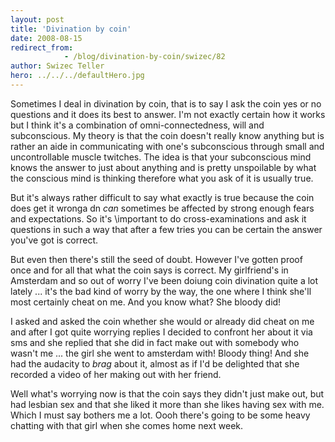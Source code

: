 ```yaml
---
layout: post
title: 'Divination by coin'
date: 2008-08-15
redirect_from: 
            - /blog/divination-by-coin/swizec/82
author: Swizec Teller
hero: ../../../defaultHero.jpg
---
```

Sometimes I deal in divination by coin, that is to say I ask the coin yes or no questions and it does its best to answer. I'm not exactly certain how it works but I think it's a combination of omni-connectedness, will and subconscious. My theory is that the coin doesn't really know anything but is rather an aide in communicating with one's subconscious through small and uncontrollable muscle twitches. The idea is that your subconscious mind knows the answer to just about anything and is pretty unspoilable by what the conscious mind is thinking therefore what you ask of it is usually true.

But it's always rather difficult to say what exactly is true because the coin does get it wronga dn _can_ sometimes be affected by strong enough fears and expectations. So it's \\important to do cross-examinations and ask it questions in such a way that after a few tries you can be certain the answer you've got is correct.

But even then there's still the seed of doubt. However I've gotten proof once and for all that what the coin says is correct. My girlfriend's in Amsterdam and so out of worry I've been doiung coin divination quite a lot lately ... it's the bad kind of worry by the way, the one where I think she'll most certainly cheat on me. And you know what? She bloody did!

I asked and asked the coin whether she would or already did cheat on me and after I got quite worrying replies I decided to confront her about it via sms and she replied that she did in fact make out with somebody who wasn't me ... the girl she went to amsterdam with! Bloody thing! And she had the audacity to _brag_ about it, almost as if I'd be delighted that she recorded a video of her making out with her friend.

Well what's worrying now is that the coin says they didn't just make out, but had lesbian sex and that she liked it more than she likes having sex with me. Which I must say bothers me a lot. Oooh there's going to be some heavy chatting with that girl when she comes home next week.